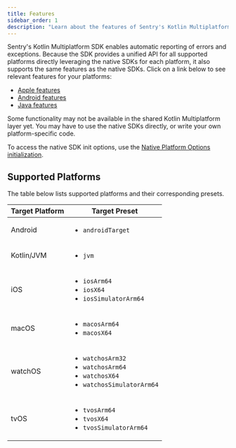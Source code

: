 ```yaml
---
title: Features
sidebar_order: 1
description: "Learn about the features of Sentry's Kotlin Multiplatform SDK."
---
```


Sentry's Kotlin Multiplatform SDK enables automatic reporting of errors and exceptions.
Because the SDK provides a unified API for all supported platforms directly leveraging the native SDKs for each platform, it also supports the same features as the native SDKs. Click on a link below to see relevant features for your platforms:

- [Apple features](/platforms/apple/features)
- [Android features](/platforms/android/features)
- [Java features](/platforms/java)

<Alert>
Some functionality may not be available in the shared Kotlin Multiplatform layer yet. You may have to use the native SDKs directly, or write your own platform-specific code.

To access the native SDK init options, use the [Native Platform Options initialization](/platforms/kotlin/guides/kotlin-multiplatform/initialization-strategies/#native-platform-options).
</Alert>

## Supported Platforms

The table below lists supported platforms and their corresponding presets.

| Target Platform | Target Preset                                                                                                |
| --------------- | ------------------------------------------------------------------------------------------------------------ |
| Android         | <ul><li>`androidTarget`</li></ul>                                                                            |
| Kotlin/JVM      | <ul><li>`jvm`</li></ul>                                                                                      |
| iOS             | <ul><li>`iosArm64`</li><li>`iosX64`</li><li>`iosSimulatorArm64`</li></ul>                                    |
| macOS           | <ul><li>`macosArm64`</li><li>`macosX64`</li></ul>                                                            |
| watchOS         | <ul><li>`watchosArm32`</li><li>`watchosArm64`</li><li>`watchosX64`</li><li>`watchosSimulatorArm64`</li></ul> |
| tvOS            | <ul><li>`tvosArm64`</li><li>`tvosX64`</li><li>`tvosSimulatorArm64`</li></ul>                                 |
